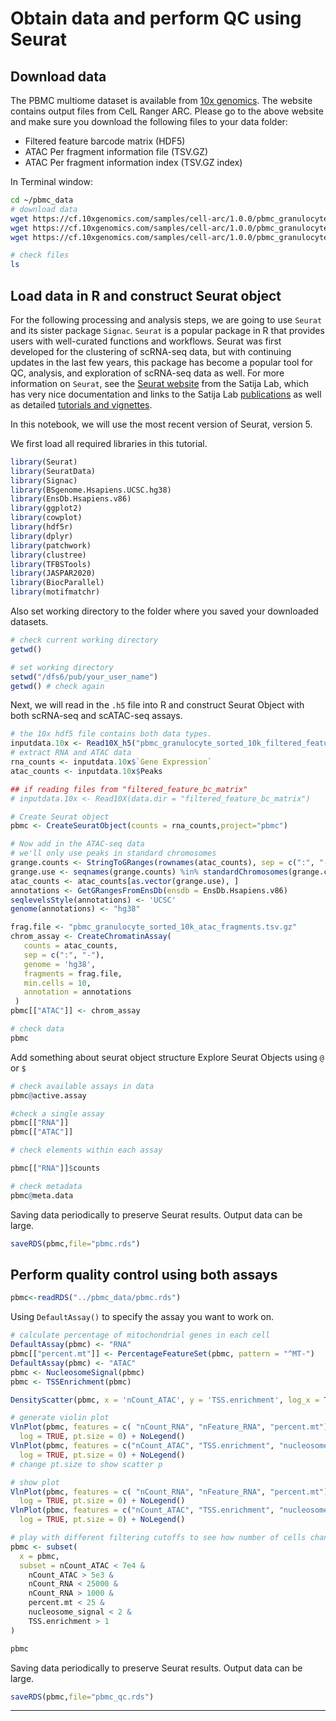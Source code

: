 # Obtain data and perform QC using Seurat{#seuratqc}


## Download data

The PBMC multiome dataset is available from [10x genomics](https://support.10xgenomics.com/single-cell-multiome-atac-gex/datasets/1.0.0/pbmc_granulocyte_sorted_10k). The website contains output files from CelL Ranger ARC. Please go to the above website and make sure you download the following files to your data folder:

* Filtered feature barcode matrix (HDF5)
* ATAC Per fragment information file (TSV.GZ)
* ATAC Per fragment information index (TSV.GZ index)

In Terminal window:
```bash
cd ~/pbmc_data
# download data
wget https://cf.10xgenomics.com/samples/cell-arc/1.0.0/pbmc_granulocyte_sorted_10k/pbmc_granulocyte_sorted_10k_filtered_feature_bc_matrix.h5
wget https://cf.10xgenomics.com/samples/cell-arc/1.0.0/pbmc_granulocyte_sorted_10k/pbmc_granulocyte_sorted_10k_atac_fragments.tsv.gz
wget https://cf.10xgenomics.com/samples/cell-arc/1.0.0/pbmc_granulocyte_sorted_10k/pbmc_granulocyte_sorted_10k_atac_fragments.tsv.gz.tbi

# check files
ls
```

## Load data in R and construct Seurat object

For the following processing and analysis steps, we are going to use `Seurat` and its sister package `Signac`. `Seurat` is a popular package in R that provides users with well-curated functions and workflows. Seurat was first developed for the clustering of scRNA-seq data, but with continuing updates in the last few years, this package has become a popular tool for QC, analysis, and exploration of scRNA-seq data as well. For more information on `Seurat`, see the [Seurat website](https://satijalab.org/seurat/) from the Satija Lab, which has very nice documentation and links to the Satija Lab [publications](https://satijalab.org/publications) as well as detailed [tutorials and vignettes](https://satijalab.org/seurat/vignettes.html).

In this notebook, we will use the most recent version of Seurat, version 5.

We first load all required libraries in this tutorial.
```r
library(Seurat)
library(SeuratData)
library(Signac)
library(BSgenome.Hsapiens.UCSC.hg38) 
library(EnsDb.Hsapiens.v86)
library(ggplot2)
library(cowplot)
library(hdf5r)
library(dplyr)
library(patchwork)
library(clustree)
library(TFBSTools)
library(JASPAR2020)
library(BiocParallel)
library(motifmatchr)
```

Also set working directory to the folder where you saved your downloaded datasets.
```r
# check current working directory
getwd()

# set working directory
setwd("/dfs6/pub/your_user_name")
getwd() # check again
```


Next, we will read in the `.h5` file into R and construct Seurat Object with both scRNA-seq and scATAC-seq assays.
```r
# the 10x hdf5 file contains both data types. 
inputdata.10x <- Read10X_h5("pbmc_granulocyte_sorted_10k_filtered_feature_bc_matrix.h5")
# extract RNA and ATAC data
rna_counts <- inputdata.10x$`Gene Expression`
atac_counts <- inputdata.10x$Peaks

## if reading files from "filtered_feature_bc_matrix"
# inputdata.10x <- Read10X(data.dir = "filtered_feature_bc_matrix")

```

```r
# Create Seurat object
pbmc <- CreateSeuratObject(counts = rna_counts,project="pbmc")

# Now add in the ATAC-seq data
# we'll only use peaks in standard chromosomes
grange.counts <- StringToGRanges(rownames(atac_counts), sep = c(":", "-"))
grange.use <- seqnames(grange.counts) %in% standardChromosomes(grange.counts)
atac_counts <- atac_counts[as.vector(grange.use), ]
annotations <- GetGRangesFromEnsDb(ensdb = EnsDb.Hsapiens.v86)
seqlevelsStyle(annotations) <- 'UCSC'
genome(annotations) <- "hg38"

frag.file <- "pbmc_granulocyte_sorted_10k_atac_fragments.tsv.gz"
chrom_assay <- CreateChromatinAssay(
   counts = atac_counts,
   sep = c(":", "-"),
   genome = 'hg38',
   fragments = frag.file,
   min.cells = 10,
   annotation = annotations
 )
pbmc[["ATAC"]] <- chrom_assay

# check data
pbmc
```

Add something about seurat object structure
Explore Seurat Objects using `@` or `$`
```r
# check available assays in data
pbmc@active.assay

#check a single assay
pbmc[["RNA"]]
pbmc[["ATAC"]]

# check elements within each assay

pbmc[["RNA"]]$counts

# check metadata
pbmc@meta.data
```

Saving data periodically to preserve Seurat results. Output data can be large.

```r
saveRDS(pbmc,file="pbmc.rds")
```

## Perform quality control using both assays
```r
pbmc<-readRDS("../pbmc_data/pbmc.rds")
```

Using `DefaultAssay()` to specify the assay you want to work on.

```r
# calculate percentage of mitochondrial genes in each cell
DefaultAssay(pbmc) <- "RNA"
pbmc[["percent.mt"]] <- PercentageFeatureSet(pbmc, pattern = "^MT-")
DefaultAssay(pbmc) <- "ATAC"
pbmc <- NucleosomeSignal(pbmc)
pbmc <- TSSEnrichment(pbmc)

DensityScatter(pbmc, x = 'nCount_ATAC', y = 'TSS.enrichment', log_x = TRUE, quantiles = TRUE)

# generate violin plot
VlnPlot(pbmc, features = c( "nCount_RNA", "nFeature_RNA", "percent.mt"), ncol = 3,
  log = TRUE, pt.size = 0) + NoLegend()
VlnPlot(pbmc, features = c("nCount_ATAC", "TSS.enrichment", "nucleosome_signal"), ncol = 3,
  log = TRUE, pt.size = 0) + NoLegend()
# change pt.size to show scatter p
```

```r
# show plot
VlnPlot(pbmc, features = c( "nCount_RNA", "nFeature_RNA", "percent.mt"), ncol = 3,
  log = TRUE, pt.size = 0) + NoLegend()
VlnPlot(pbmc, features = c("nCount_ATAC", "TSS.enrichment", "nucleosome_signal"), ncol = 3,
  log = TRUE, pt.size = 0) + NoLegend()
```



```r
# play with different filtering cutoffs to see how number of cells change
pbmc <- subset(
  x = pbmc,
  subset = nCount_ATAC < 7e4 &
    nCount_ATAC > 5e3 &
    nCount_RNA < 25000 &
    nCount_RNA > 1000 &
    percent.mt < 25 &
    nucleosome_signal < 2 &
    TSS.enrichment > 1
)

pbmc

```

Saving data periodically to preserve Seurat results. Output data can be large.

```r
saveRDS(pbmc,file="pbmc_qc.rds")
```
*******
